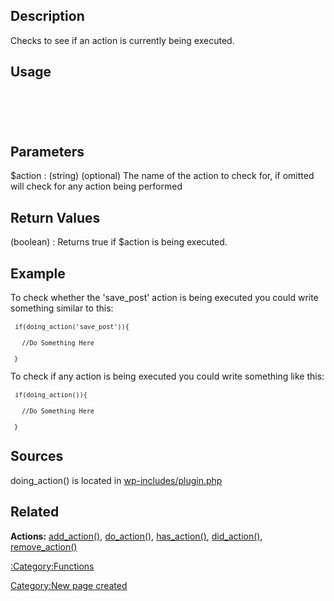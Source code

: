 == Description ==
Checks to see if an action is currently being executed. 

== Usage ==
  <code><?php doing_action($action); ?></code>

== Parameters ==
; $action : (string) (optional) The name of the action to check for, if omitted will check for any action being performed

== Return Values ==
; (boolean) : Returns true if $action is being executed.

== Example ==
To check whether the 'save_post' action is being executed you could write something similar to this:

  <code>if(doing_action('save_post')){
    //Do Something Here
  }</code>

To check if any action is being executed you could write something like this:

  <code>if(doing_action()){
    //Do Something Here
  }</code>

== Sources ==
doing_action() is located in [https://core.trac.wordpress.org/browser/tags/4.3.1/src/wp-includes/plugin.php wp-includes/plugin.php]

== Related ==
'''Actions:''' [[Function_Reference/add_action|add_action()]], 
[[Function_Reference/do_action|do_action()]], 
[[Function_Reference/has_action|has_action()]],
[[Function_Reference/did_action|did_action()]],
[[Function_Reference/remove_action|remove_action()]]

{{Copyedit}}

[[:Category:Functions]]

[[Category:New page created]]